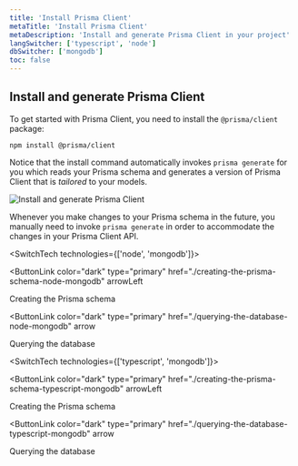 ```yaml
---
title: 'Install Prisma Client'
metaTitle: 'Install Prisma Client'
metaDescription: 'Install and generate Prisma Client in your project'
langSwitcher: ['typescript', 'node']
dbSwitcher: ['mongodb']
toc: false
---
```


## Install and generate Prisma Client

To get started with Prisma Client, you need to install the `@prisma/client` package:

```terminal copy
npm install @prisma/client
```

Notice that the install command automatically invokes `prisma generate` for you which reads your Prisma schema and generates a version of Prisma Client that is _tailored_ to your models.

![Install and generate Prisma Client](./../../../images/prisma-client-install-and-generate.png)

Whenever you make changes to your Prisma schema in the future, you manually need to invoke `prisma generate` in order to accommodate the changes in your Prisma Client API.

<SwitchTech technologies={['node', 'mongodb']}>

<NavigationLinksContainer>

<ButtonLink
  color="dark"
  type="primary"
  href="./creating-the-prisma-schema-node-mongodb"
  arrowLeft
>
  Creating the Prisma schema
</ButtonLink>

<ButtonLink
  color="dark"
  type="primary"
  href="./querying-the-database-node-mongodb"
  arrow
>
  Querying the database
</ButtonLink>

</NavigationLinksContainer>

</SwitchTech>

<SwitchTech technologies={['typescript', 'mongodb']}>

<NavigationLinksContainer>

<ButtonLink
  color="dark"
  type="primary"
  href="./creating-the-prisma-schema-typescript-mongodb"
  arrowLeft
>
  Creating the Prisma schema
</ButtonLink>

<ButtonLink
  color="dark"
  type="primary"
  href="./querying-the-database-typescript-mongodb"
  arrow
>
  Querying the database
</ButtonLink>

</NavigationLinksContainer>

</SwitchTech>
